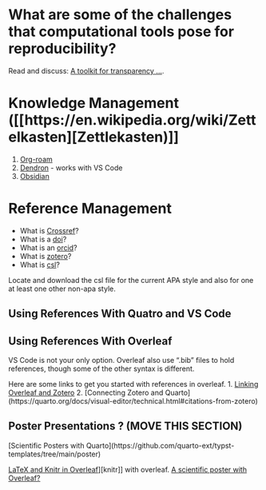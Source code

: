 # What are some of the challenges that computational tools pose for reproducibility?
:::{.callout-tip title="Classroom Exercise"}
Read and discuss: [A toolkit for transparency ... ](https://www.nature.com/articles/d41586-018-05990-5).

:::

# Knowledge Management ([[https://en.wikipedia.org/wiki/Zettelkasten][Zettlekasten)]]
  1. [Org-roam](https://github.com/org-roam/org-roam)
  2. [Dendron](https://github.com/dendronhq/dendron) - works with VS Code
  3. [Obsidian](https://obsidian.md/)

# Reference Management 
- What is [Crossref](https://www.crossref.org/)?
- What is a [doi](https://www.doi.org/)?
- What is an [orcid](https://orcid.org/)? 
- What is [zotero](https://www.zotero.org/)?
- What is [csl](https://citationstyles.org/)?

:::{.callout-tip title="Classroom Exercise"}
Locate and download the csl file for the current APA style and also for one at least one other non-apa style.

:::

## Using References With Quatro and VS Code 


## Using References With Overleaf
VS Code is not your only option. Overleaf also use ".bib" files to hold references, though some of the other syntax is different. 

Here are some links to get you started with references in overleaf.
1. [Linking Overleaf and Zotero](https://www.overleaf.com/learn/how-to/How_to_link_your_Overleaf_account_to_Mendeley_and_Zotero)
2. [Connecting Zotero and Quarto](https://quarto.org/docs/visual-editor/technical.html#citations-from-zotero\)

## Poster Presentations ? (MOVE THIS SECTION)
[Scientific Posters with Quarto](https://github.com/quarto-ext/typst-templates/tree/main/poster\)

[LaTeX and Knitr in Overleaf](https://www.overleaf.com/learn/latex/Knitr)\]\[knitr\]\] with overleaf. 
[A scientific poster with Overleaf?](https://www.overleaf.com/latex/templates?q=poster)